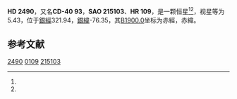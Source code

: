 {{Starbox begin
| name = HD 2490
}}
{{Starbox observe
| epoch = [[J2000.0|J2000.0]]
| constell = {{星座名待查}}<ref name=SIMBAD>{{cite web
 | url=http://simbad.u-strasbg.fr/simbad/sim-id?Ident=HR+109
 | title =Pulsating variable Star
 | publisher=Centre de Données astronomiques de Strasbourg
 | work=SIMBAD
 | accessdate=2012-07-13}}</ref><ref name=DATA>{{cite web
 | url=http://vizier.u-strasbg.fr/viz-bin/VizieR-5?-out.add=.&-source=5050&-corr=PK=HR&-out.max=9999&HR=109
 | title=VizieR Detailed Page
 | accessdate=2012-07-13
 | archive-date=2016-03-05
 | archive-url=https://web.archive.org/web/20160305032655/http://vizier.u-strasbg.fr/viz-bin/VizieR-5?-out.add=.&-source=5050&-corr=PK=HR&-out.max=9999&HR=109
 | dead-url=no
 }}</ref>
| 星官 = 
| ra = {{RA|0|28|26.4}}<ref name=SIMBAD /><ref name=DATA />
| dec = {{DEC|-39|54|54}}<ref name=SIMBAD /><ref name=DATA />
| appmag_v = 5.43<ref name=SIMBAD /><ref name=DATA />
}}
{{Starbox character
| class = M0III<ref name=SIMBAD /><ref name=DATA />
| b-v = 1.56<ref name=SIMBAD /><ref name=DATA />
| u-b = 1.9<ref name=SIMBAD /><ref name=DATA />
| r-i = <ref name=SIMBAD /><ref name=DATA />
| variable = 
}}
{{Starbox astrometry
| radial_v = 1.9
| prop_mo_ra = 32
| parallax = 0.015
| p_error = 
}}
{{Starbox catalog
| names =CD-40 93，[[SAO星表|SAO]] 215103，[[HD星表|HD]] 2490，[[HR星表|HR]] 109}}
{{Starbox reference |Simbad=HR+109}}
{{Starbox end}}

'''HD 2490'''，又名'''CD-40 93'''，'''SAO 215103'''、'''HR 109'''，是一颗恒星<ref name=SIMBAD /><ref name=DATA />，视星等为5.43，位于[[銀道座標系|銀經]]321.94，[[銀道座標系|銀緯]]-76.35，其[[B1900.0|B1900.0]]坐标为赤經{{RA|0|23|30.7}}，赤緯{{DEC|-40|-76.35|2}}。

== 参考文献 ==
{{reflist}}

{{star-stub}}

[[Category:HD和HDE天體|2490]]
[[Category:HR天體|0109]]
[[Category:SAO天體|215103]]